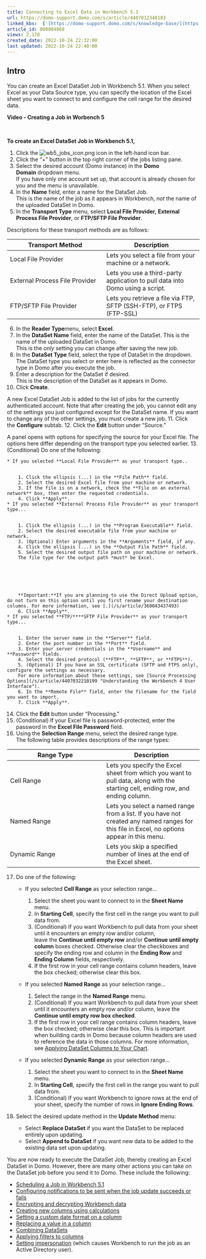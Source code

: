 ```yaml
---
title: Connecting to Excel Data in Workbench 5.1
url: https://domo-support.domo.com/s/article/4407012348183
linked_kbs:  ['[https://domo-support.domo.com/s/knowledge-base/](https://domo-support.domo.com/s/knowledge-base/)', '[https://domo-support.domo.com/s/](https://domo-support.domo.com/s/)', '[https://domo-support.domo.com/s/topic/0TO5w000000ZammGAC](https://domo-support.domo.com/s/topic/0TO5w000000ZammGAC)', '[https://domo-support.domo.com/s/topic/0TO5w000000ZaoPGAS](https://domo-support.domo.com/s/topic/0TO5w000000ZaoPGAS)', '[https://domo-support.domo.com/s/topic/0TO5w000000ZapUGAS](https://domo-support.domo.com/s/topic/0TO5w000000ZapUGAS)', '[https://domo-support.domo.com/s/article/360043437493](https://domo-support.domo.com/s/article/360043437493)', '[https://domo-support.domo.com/s/article/4407032210199](https://domo-support.domo.com/s/article/4407032210199)', '[https://domo-support.domo.com/s/article/360043428713](https://domo-support.domo.com/s/article/360043428713)', '[https://domo-support.domo.com/s/article/4404246789783](https://domo-support.domo.com/s/article/4404246789783)', '[https://domo-support.domo.com/s/article/4407013819671](https://domo-support.domo.com/s/article/4407013819671)', '[https://domo-support.domo.com/s/article/4407021587735](https://domo-support.domo.com/s/article/4407021587735)', '[https://domo-support.domo.com/s/article/4407012982295](https://domo-support.domo.com/s/article/4407012982295)', '[https://domo-support.domo.com/s/article/4407013674519](https://domo-support.domo.com/s/article/4407013674519)', '[https://domo-support.domo.com/s/article/4407022083351](https://domo-support.domo.com/s/article/4407022083351)', '[https://domo-support.domo.com/s/article/4407019431831](https://domo-support.domo.com/s/article/4407019431831)', '[https://domo-support.domo.com/s/article/4407013084439](https://domo-support.domo.com/s/article/4407013084439)', '[https://domo-support.domo.com/s/article/4407033576471](https://domo-support.domo.com/s/article/4407033576471)', '[https://domo-support.domo.com/s/article/4407012348183](https://domo-support.domo.com/s/article/4407012348183)', '[https://domo-support.domo.com/s/topic/0TO5w000000ZapUGAS/workbench-51](https://domo-support.domo.com/s/topic/0TO5w000000ZapUGAS/workbench-51)', '[https://domo-support.domo.com/s/article/360043429933](https://domo-support.domo.com/s/article/360043429933)', '[https://domo-support.domo.com/s/article/360043429953](https://domo-support.domo.com/s/article/360043429953)', '[https://domo-support.domo.com/s/article/360042925494](https://domo-support.domo.com/s/article/360042925494)', '[https://domo-support.domo.com/s/article/4408174643607](https://domo-support.domo.com/s/article/4408174643607)', '[https://domo-support.domo.com/s/article/360043429913](https://domo-support.domo.com/s/article/360043429913)', '[https://domo-support.domo.com/s/login/](https://domo-support.domo.com/s/login/)']
article_id: 000004868
views: 2,178
created_date: 2022-10-24 22:32:00
last updated: 2022-10-24 22:40:00
---
```




Intro
-----


You can create an Excel DataSet Job in Workbench 5.1. When you select Excel as your Data Source type, you can specify the location of the Excel sheet you want to connect to and configure the cell range for the desired data.


**Video - Creating a Job in Worbench 5**



 


**To create an Excel DataSet Job in Workbench 5.1,**


1. Click the ![wb5_jobs_icon.png](wb5_jobs_icon.png) icon in the left-hand icon bar.
2. Click the "+" button in the top right corner of the jobs listing pane.
3. Select the desired account (Domo instance) in the **Domo Domain** dropdown menu.  
If you have only one account set up, that account is already chosen for you and the menu is unavailable.
4. In the **Name** field, enter a name for the DataSet Job.  
This is the name of the job as it appears in Workbench, *not* the name of the uploaded DataSet in Domo.
5. In the **Transport Type** menu, select **Local File Provider,** **External Process File Provider**, or **FTP/SFTP File Provider**.  
  
Descriptions for these transport methods are as follows:



| Transport Method | Description |
| --- | --- |
| Local File Provider | Lets you select a file from your machine or a network. |
| External Process File Provider  | Lets you use a third-party application to pull data into Domo using a script.  |
| FTP/SFTP File Provider | Lets you retrieve a file via FTP, SFTP (SSH-FTP), or FTPS (FTP-SSL) |
6. In the **Reader Type**menu, select **Excel**.
7. In the **DataSet Name** field, enter the name of the DataSet. This is the name of the uploaded DataSet in Domo.  
This is the *only* setting you can change after saving the new job.
8. In the **DataSet Type** field, select the type of DataSet in the dropdown.  
The DataSet type you select or enter here is reflected as the connector type in Domo after you execute the job.
9. Enter a description for the DataSet if desired.  
This is the description of the DataSet as it appears in Domo.
10. Click **Create**.  
  
A new Excel DataSet Job is added to the list of jobs for the currently authenticated account. Note that after creating the job, you cannot edit any of the settings you just configured except for the DataSet name. If you want to change any of the other settings, you must create a new job.
11. Click the **Configure** subtab.
12. Click the **Edit** button under "Source."  
  
A panel opens with options for specifying the source for your Excel file. The options here differ depending on the transport type you selected earlier.
13. (Conditional) Do one of the following:


	* If you selected **Local File Provider** as your transport type..
	
	
		1. Click the ellipsis (...) in the **File Path** field.
		2. Select the desired Excel file from your machine or network.
		3. If the file is on a network, check the **File on an external network** box, then enter the requested credentials.
		4. Click **Apply**.
	* If you selected **External Process File Provider** as your transport type...
	
	
		1. Click the ellipsis (...) in the **Program Executable** field.
		2. Select the desired executable file from your machine or network.
		3. (Optional) Enter arguments in the **Arguments** field, if any.
		4. Click the ellipsis (...) in the **Output File Path** field.
		5. Select the desired output file path on your machine or network.  
		The file type for the output path *must* be Excel.
		
		
		
		
		 
		
		**Important:**If you are planning to use the Direct Upload option, do not turn on this option until you first rename your destination columns. For more information, see [.](/s/article/360043437493)
		6. Click **Apply**.
	* If you selected **FTP/****SFTP File Provider** as your transport type...
	
	
		1. Enter the server name in the **Server** field.
		2. Enter the port number in the **Port** field.
		3. Enter your server credentials in the **Username** and **Password** fields.
		4. Select the desired protocol (**FTP**, **SFTP**, or **FTPS**).
		5. (Optional) If you have an SSL certificate (SFTP and FTPS only), configure the settings as necessary.  
		For more information about these settings, see [Source Processing Options](/s/article/4407032210199 "Understanding the Workbench 4 User Interface").
		6. In the **Remote File** field, enter the filename for the field you want to import.
		7. Click **Apply**.
14. Click the **Edit** button under "Processing."
15. (Conditional) If your Excel file is password-protected, enter the password in the **Excel File Password** field.
16. Using the **Selection Range** menu, select the desired range type.  
The following table provides descriptions of the range types:


| Range Type | Description |
| --- | --- |
| Cell Range  | Lets you specify the Excel sheet from which you want to pull data, along with the starting cell, ending row, and ending column. |
| Named Range  | Lets you select a named range from a list. If you have not created any named ranges for this file in Excel, no options appear in this menu.  |
| Dynamic Range  | Lets you skip a specified number of lines at the end of the Excel sheet.   |
17. Do one of the following:


	* If you selected **Cell Range** as your selection range...
	
	
		1. Select the sheet you want to connect to in the **Sheet Name** menu.
		2. In **Starting Cell**, specify the first cell in the range you want to pull data from.
		3. (Conditional) If you want Workbench to pull data from your sheet until it encounters an empty row and/or column, leave the **Continue until empty row** and/or **Continue until empty column** boxes checked. Otherwise clear the checkboxes and specify the ending row and column in the **Ending Row** and **Ending Column** fields, respectively.
		4. If the first row in your cell range contains column headers, leave the box checked; otherwise clear this box.
	* If you selected **Named Range** as your selection range...
	
	
		1. Select the range in the **Named Range** menu.
		2. (Conditional) If you want Workbench to pull data from your sheet until it encounters an empty row and/or column, leave the **Continue until empty row box checked**.
		3. If the first row in your cell range contains column headers, leave the box checked; otherwise clear this box. This is important when building cards in Domo because column headers are used to reference the data in those columns. For more information, see [Applying DataSet Columns to Your Chart](/s/article/360043428713 "Applying DataSet Columns to Your Chart").
	* If you selected **Dynamic Range** as your selection range...
	
	
		1. Select the sheet you want to connect to in the **Sheet Name** menu.
		2. In **Starting Cell**, specify the first cell in the range you want to pull data from.
		3. (Conditional) If you want Workbench to ignore rows at the end of your sheet, specify the number of rows in **Ignore Ending Rows**.
18. Select the desired update method in the **Update Method** menu:


	* Select **Replace DataSet** if you want the DataSet to be replaced entirely upon updating.
	* Select **Append to DataSet** if you want new data to be added to the existing data set upon updating.


You are now ready to execute the DataSet Job, thereby creating an Excel DataSet in Domo. However, there are many other actions you can take on the DataSet job before you send it to Domo. These include the following:


* [Scheduling a Job in Workbench 5.1](/s/article/4404246789783 "Scheduling a Job in Workbench 4")
* [Configuring notifications to be sent when the job update succeeds or fails](/s/article/4407013819671 "Setting Notifications in Workbench 4")
* [Encrypting and decrypting Workbench data](/s/article/4407021587735 "Encrypting and Decrypting Workbench 4 Data")
* [Creating new columns using calculations](/s/article/4407012982295 "Creating Columns in Workbench 4 Using Calculations")
* [Setting a custom date format on a column](/s/article/4407013674519 "Setting a Custom Date Format on a Column in Workbench 4")
* [Replacing a value in a column](/s/article/4407022083351 "Replacing a Column Value in Workbench 4")
* [Combining DataSets](/s/article/4407019431831 "Combining DataSets in Workbench 4")
* [Applying filters to columns](/s/article/4407013084439 "Filtering Columns in Workbench 4")
* [Setting impersonation](/s/article/4407033576471) (which causes Workbench to run the job as an Active Directory user).
